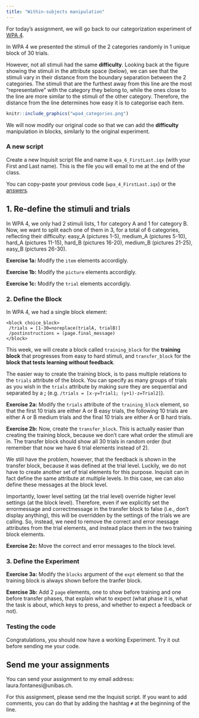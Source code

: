 ```yaml
---
title: "Within-subjects manipulation"
---
```


For today's assignment, we will go back to our categorization experiment of [WPA 4](https://laurafontanesi.github.io/programming_experiments_seminar/wpa4.html).

In WPA 4 we presented the stimuli of the 2 categories randomly in 1 unique block of 30 trials.

However, not all stimuli had the same **difficulty**. Looking back at the figure showing the stimuli in the attribute space (below), we can see that the stimuli vary in their distance from the boundary separation between the 2 categories. The stimuli that are the furthest away from this line are the most "representative" with the category they belong to, while the ones close to the line are more similar to the stimuli of the other category. Therefore, the distance from the line determines how easy it is to categorise each item.

```r
knitr::include_graphics("wpa4_categories.png")
```

We will now modify our original code so that we can add the **difficulty** manipulation in blocks, similarly to the original experiment.

### A new script

Create a new Inquisit script file and name it `wpa_6_FirstLast.iqx` (with your First and Last name). This is the file you will email to me at the end of the class.

You can copy-paste your previous code (`wpa_4_FirstLast.iqx`) or the [answers](https://laurafontanesi.github.io/programming_experiments_seminar/answers/answers_wpa4.iqx).

## 1. Re-define the stimuli and trials

In WPA 4, we only had 2 stimuli lists, 1 for category A and 1 for category B. Now, we want to split each one of them in 3, for a total of 6 categories, reflecting their difficulty: easy_A (pictures 1-5), medium_A (pictures 5-10), hard_A (pictures 11-15), hard_B (pictures 16-20), medium_B (pictures 21-25), easy_B (pictures 26-30).

**Exercise 1a:** Modify the `item` elements accordigly.

**Exercise 1b:** Modify the `picture` elements accordigly.

**Exercise 1c:** Modify the `trial` elements accordigly.

### 2. Define the Block

In WPA 4, we had a single block element:

```
<block choice_block>
 /trials = [1-30=noreplace(trialA, trialB)]
 /postinstructions = (page.final_message)
</block>
```
This week, we will create a block called `training_block` for the **training block** that progresses from easy to hard stimuli, and `transfer_block` for the **block that tests learning without feedback**.

The easier way to create the training block, is to pass multiple relations to the `trials` attribute of the block. You can specify as many groups of trials as you wish in the `trials` attribute by making sure they are sequential and separated by a **;** (e.g. `/trials = [x-y=Trial1; (y+1)-z=Trial2]`).

**Exercise 2a:** Modify the `trials` attribute of the `training_block` element, so that the first 10 trials are either A or B easy trials, the following 10 trials are either A or B medium trials and the final 10 trials are either A or B hard trials.

**Exercise 2b:** Now, create the `transfer_block`. This is actually easier than creating the training block, because we don't care what order the stimuli are in. The transfer block should show all 30 trials in random order (but remember that now we have 6 trial elements instead of 2). 

We still have the problem, however, that the feedback is shown in the transfer block, because it was defined at the trial level. Luckily, we do not have to create another set of trial elements for this purpose. Inquisit can in fact define the same attribute at multiple levels. In this case, we can also define these messages at the block level.

Importantly, lower level setting (at the trial level) override higher level settings (at the block level). Therefore, even if we explicitly set the errormessage and correctmessage in the transfer block to false (i.e., don't display anything), this will be overridden by the settings of the trials we are calling. So, instead, we need to remove the correct and error message attributes from the trial elements, and instead place them in the two training block elements.

**Exercise 2c:** Move the correct and error messages to the block level.

### 3. Define the Experiment

**Exercise 3a:** Modify the `blocks` argument of the `expt` element so that the training block is always shown before the tranfer block.

**Exercise 3b:** Add 2 `page` elements, one to show before training and one before transfer phases, that explain what to expect (what phase it is, what the task is about, which keys to press, and whether to expect a feedback or not).

### Testing the code

Congratulations, you should now have a working Experiment. Try it out before sending me your code.

## Send me your assignments

You can send your assignment to my email address: laura.fontanesi@unibas.ch. 

For this assignment, please send me the Inquisit script. If you want to add comments, you can do that by adding the hashtag `#` at the beginning of the line.

